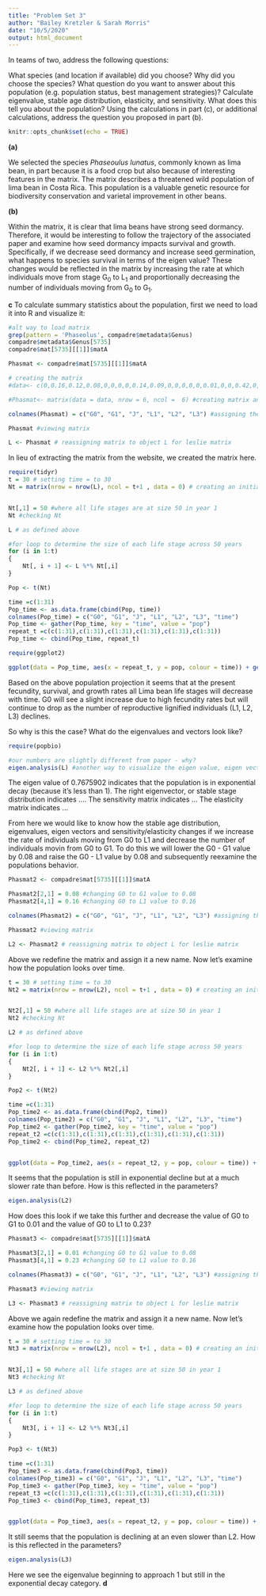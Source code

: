 ```yaml
---
title: "Problem Set 3"
author: "Bailey Kretzler & Sarah Morris"
date: "10/5/2020"
output: html_document
---
```


In teams of two, address the following questions:

What species (and location if available) did you choose? Why did you choose the species?
What question do you want to answer about this population (e.g. population status, best management strategies)?
Calculate eigenvalue, stable age distribution, elasticity, and sensitivity. What does this tell you about the population?
Using the calculations in part (c), or additional calculations, address the question you proposed in part (b).

```r
knitr::opts_chunk$set(echo = TRUE)
```

**(a)**

We selected the species *Phaseoulus lunatus*, commonly known as lima bean, in part because it is a food crop but also because of interesting features in the matrix. The matrix describes a threatened wild population of lima bean in Costa Rica. This population is a valuable genetic resource for biodiversity conservation and varietal improvement in other beans. 

**(b)** 

Within the matrix, it is clear that lima beans have strong seed dormancy. Therefore, it would be interesting to follow the trajectory of the associated paper and examine how seed dormancy impacts survival and growth. Specifically, if we decrease seed dormancy and increase seed germination, what happens to species survival in terms of the eigen value? These changes would be reflected in the matrix by increasing the rate at which individuals move from stage G~0~ to L~1~ and proportionally decreasing the number of individuals moving from G~0~ to G~1~. 


**c** To calculate summary statistics about the population, first we need to load it into R and visualize it:
```r

#alt way to load matrix
grep(pattern = 'Phaseolus', compadre$metadata$Genus)
compadre$metadata$Genus[5735]
compadre$mat[5735][[1]]$matA

Phasmat <- compadre$mat[5735][[1]]$matA

# creating the matrix
#data<- c(0,0.16,0.12,0.08,0,0,0,0,0.14,0.09,0,0,0,0,0,0.01,0,0,0.42,0,0,0.01,0.05,0,28.9,0,0,0,0.16,0.18,104,0,0,0,0,0.25) #data in matrix by column

#Phasmat<- matrix(data = data, nrow = 6, ncol =  6) #creating matrix and inputting above data

colnames(Phasmat) = c("G0", "G1", "J", "L1", "L2", "L3") #assigning the life stage IDs to the column names

Phasmat #viewing matrix

L <- Phasmat # reassigning matrix to object L for leslie matrix

```

In lieu of extracting the matrix from the website, we created the matrix here.

```r
require(tidyr)
t = 30 # setting time = to 30
Nt = matrix(nrow = nrow(L), ncol = t+1 , data = 0) # creating an initial population matrix


Nt[,1] = 50 #where all life stages are at size 50 in year 1
Nt #checking Nt

L # as defined above

#for loop to determine the size of each life stage across 50 years
for (i in 1:t)
{
	Nt[, i + 1] <- L %*% Nt[,i]
}

Pop <- t(Nt)

time =c(1:31)
Pop_time <- as.data.frame(cbind(Pop, time))
colnames(Pop_time) = c("G0", "G1", "J", "L1", "L2", "L3", "time")
Pop_time <- gather(Pop_time, key = "time", value = "pop")
repeat_t =c(c(1:31),c(1:31),c(1:31),c(1:31),c(1:31),c(1:31))
Pop_time <- cbind(Pop_time, repeat_t)

require(ggplot2)

ggplot(data = Pop_time, aes(x = repeat_t, y = pop, colour = time)) + geom_point(size = 3) + theme_bw() + geom_line() + ggtitle("Population Projection for Original Leslie Matrix", subtitle = "Phaseolus lunatus") +labs(x = "Time in Years", y = "Population size" ) +scale_color_discrete(name = "Life Stage")

```
Based on the above population projection it seems that at the present fecundity, survival, and growth rates all Lima bean life stages will decrease with time. G0 will see a slight increase due to high fecundity rates but will continue to drop as the number of reproductive lignified individuals (L1, L2, L3) declines.

So why is this the case? What do the eigenvalues and vectors look like?

```r

require(popbio)

#our numbers are slightly different from paper - why?
eigen.analysis(L) #another way to visualize the eigen value, eigen vector, sensitivity matrix & elasticity matrix

```
The eigen value of 0.7675902 indicates that the population is in exponential decay (because it's less than 1). The right eigenvector, or stable stage distribution indicates .... The sensitivity matrix indicates ... The elasticity matrix indicates ... 



From here we would like to know how the stable age distribution, eigenvalues, eigen vectors and sensitivity/elasticity changes if we increase the rate of individuals moving from G0 to L1 and decrease the number of individuals movin from G0 to G1. To do this we will lower the G0 - G1 value by 0.08 and raise the G0 - L1 value by 0.08 and subsequently reexamine the populations behavior.

```r


Phasmat2 <- compadre$mat[5735][[1]]$matA

Phasmat2[2,1] = 0.08 #changing G0 to G1 value to 0.08
Phasmat2[4,1] = 0.16 #changing G0 to L1 value to 0.16

colnames(Phasmat2) = c("G0", "G1", "J", "L1", "L2", "L3") #assigning the life stage IDs to the column names

Phasmat2 #viewing matrix

L2 <- Phasmat2 # reassigning matrix to object L for leslie matrix

```

Above we redefine the matrix and assign it a new name. Now let's examine how the population looks over time.

```r
t = 30 # setting time = to 30
Nt2 = matrix(nrow = nrow(L2), ncol = t+1 , data = 0) # creating an initial population matrix


Nt2[,1] = 50 #where all life stages are at size 50 in year 1
Nt2 #checking Nt

L2 # as defined above

#for loop to determine the size of each life stage across 50 years
for (i in 1:t)
{
	Nt2[, i + 1] <- L2 %*% Nt2[,i]
}

Pop2 <- t(Nt2)

time =c(1:31)
Pop_time2 <- as.data.frame(cbind(Pop2, time))
colnames(Pop_time2) = c("G0", "G1", "J", "L1", "L2", "L3", "time")
Pop_time2 <- gather(Pop_time2, key = "time", value = "pop")
repeat_t2 =c(c(1:31),c(1:31),c(1:31),c(1:31),c(1:31),c(1:31))
Pop_time2 <- cbind(Pop_time2, repeat_t2)


ggplot(data = Pop_time2, aes(x = repeat_t2, y = pop, colour = time)) + geom_point(size = 3) + theme_bw() + geom_line() + ggtitle("Population Projection for Adjusted Leslie Matrix", subtitle = "Phaseolus lunatus") +labs(x = "Time in Years", y = "Population size" ) +scale_color_discrete(name = "Life Stage")

```
It seems that the population is still in exponential decline but at a much slower rate than before. How is this reflected in the parameters?

```r

eigen.analysis(L2) 


```
How does this look if we take this further and decrease the value of G0 to G1 to 0.01 and the value of G0 to L1 to 0.23?
```r


Phasmat3 <- compadre$mat[5735][[1]]$matA

Phasmat3[2,1] = 0.01 #changing G0 to G1 value to 0.08
Phasmat3[4,1] = 0.23 #changing G0 to L1 value to 0.16

colnames(Phasmat3) = c("G0", "G1", "J", "L1", "L2", "L3") #assigning the life stage IDs to the column names

Phasmat3 #viewing matrix

L3 <- Phasmat3 # reassigning matrix to object L for leslie matrix

```

Above we again redefine the matrix and assign it a new name. Now let's examine how the population looks over time.

```r
t = 30 # setting time = to 30
Nt3 = matrix(nrow = nrow(L2), ncol = t+1 , data = 0) # creating an initial population matrix


Nt3[,1] = 50 #where all life stages are at size 50 in year 1
Nt3 #checking Nt

L3 # as defined above

#for loop to determine the size of each life stage across 50 years
for (i in 1:t)
{
	Nt3[, i + 1] <- L2 %*% Nt3[,i]
}

Pop3 <- t(Nt3)

time =c(1:31)
Pop_time3 <- as.data.frame(cbind(Pop3, time))
colnames(Pop_time3) = c("G0", "G1", "J", "L1", "L2", "L3", "time")
Pop_time3 <- gather(Pop_time3, key = "time", value = "pop")
repeat_t3 =c(c(1:31),c(1:31),c(1:31),c(1:31),c(1:31),c(1:31))
Pop_time3 <- cbind(Pop_time3, repeat_t3)


ggplot(data = Pop_time3, aes(x = repeat_t2, y = pop, colour = time)) + geom_point(size = 3) + theme_bw() + geom_line() + ggtitle("Population Projection for Adjusted Leslie Matrix", subtitle = "Phaseolus lunatus") +labs(x = "Time in Years", y = "Population size" ) +scale_color_discrete(name = "Life Stage")

```
It still seems that the population is declining at an even slower than L2. How is this reflected in the parameters?

```r

eigen.analysis(L3) 


```
Here we see the eigenvalue beginning to approach 1 but still in the exponential decay category.
**d**
